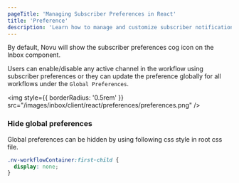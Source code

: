 ```yaml
---
pageTitle: 'Managing Subscriber Preferences in React'
title: 'Preference'
description: 'Learn how to manage and customize subscriber notification preferences in your React application.'
---
```


By default, Novu will show the subscriber preferences cog icon on the Inbox component.

Users can enable/disable any active channel in the workflow using subscriber preferences or they can update the preference globally for all workflows under the `Global Preferences`.

<img
  style={{ borderRadius: '0.5rem' }}
  src="/images/inbox/client/react/preferences/preferences.png"
/>

### Hide global preferences

Global preferences can be hidden by using following css style in root css file.

```css
.nv-workflowContainer:first-child {
  display: none;
}
```

